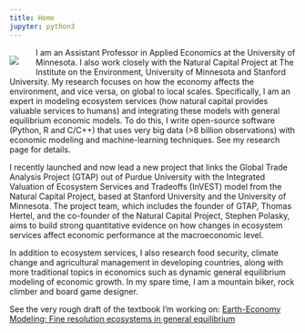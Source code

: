 ```yaml
---
title: Home
jupyter: python3
---
```


::: {style="float: left; position: relative; top: 0px; padding-right: 30px;"}
<img src="portait_small.png"/>
:::

I am an Assistant Professor in Applied Economics at the University of Minnesota. I also work closely with the Natural Capital Project at The Institute on the Environment, University of Minnesota and Stanford University. My research focuses on how the economy affects the environment, and vice versa, on global to local scales. Specifically, I am an expert in modeling ecosystem services (how natural capital provides valuable services to humans) and integrating these models with general equilibrium economic models. To do this, I write open-source software (Python, R and C/C++) that uses very big data (\>8 billion observations) with economic modeling and machine-learning techniques. See my research page for details.

I recently launched and now lead a new project that links the Global Trade Analysis Project (GTAP) out of Purdue University with the Integrated Valuation of Ecosystem Services and Tradeoffs (InVEST) model from the Natural Capital Project, based at Stanford University and the University of Minnesota. The project team, which includes the founder of GTAP, Thomas Hertel, and the co-founder of the Natural Capital Project, Stephen Polasky, aims to build strong quantitative evidence on how changes in ecosystem services affect economic performance at the macroeconomic level.

In addition to ecosystem services, I also research food security, climate change and agricultural management in developing countries, along with more traditional topics in economics such as dynamic general equilibrium modeling of economic growth. In my spare time, I am a mountain biker, rock climber and board game designer.

See the very rough draft of the textbook I'm working on: [Earth-Economy Modeling: Fine resolution ecosystems in general equilibrium](https://jandrewjohnson.github.io/earth_economy_textbook/)